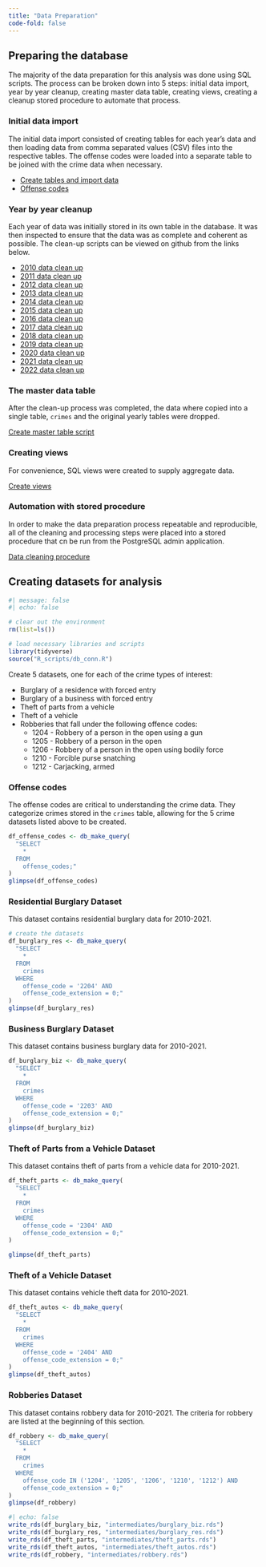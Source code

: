 ---
title: "Data Preparation"
code-fold: false
---

## Preparing the database
The majority of the data preparation for this analysis was done using SQL scripts. The process can be broken down into 5 steps: initial data import, year by year cleanup, creating master data table, creating views, creating a cleanup stored procedure to automate that process.

### Initial data import

The initial data import consisted of creating tables for each year's data and then loading data from comma separated values (CSV) files into the respective tables. The offense codes were loaded into a separate table to be joined with the crime data when necessary.

- <a href="https://github.com/TrippBishopStats/Denver-Crime-Analysis/blob/main/scripts/create_tables.sql" target="_blank">Create tables and import data</a>
- <a href="https://github.com/TrippBishopStats/Denver-Crime-Analysis/blob/main/scripts/offense_codes_eda.sql" target="_blank">Offense codes</a>

### Year by year cleanup
Each year of data was initially stored in its own table in the database. It was then inspected to ensure that the data was as complete and coherent as possible. The clean-up scripts can be viewed on github from the links below.

- <a href="https://github.com/TrippBishopStats/Denver-Crime-Analysis/blob/main/scripts/crime_2010_cleanup.sql" target="_blank">2010 data clean up</a>
- <a href="https://github.com/TrippBishopStats/Denver-Crime-Analysis/blob/main/scripts/crime_2011_cleanup.sql" target="_blank">2011 data clean up</a>
- <a href="https://github.com/TrippBishopStats/Denver-Crime-Analysis/blob/main/scripts/crime_2012_cleanup.sql" target="_blank">2012 data clean up</a>
- <a href="https://github.com/TrippBishopStats/Denver-Crime-Analysis/blob/main/scripts/crime_2013_cleanup.sql" target="_blank">2013 data clean up</a>
- <a href="https://github.com/TrippBishopStats/Denver-Crime-Analysis/blob/main/scripts/crime_2014_cleanup.sql" target="_blank">2014 data clean up</a>
- <a href="https://github.com/TrippBishopStats/Denver-Crime-Analysis/blob/main/scripts/crime_2015_cleanup.sql" target="_blank">2015 data clean up</a>
- <a href="https://github.com/TrippBishopStats/Denver-Crime-Analysis/blob/main/scripts/crime_2016_cleanup.sql" target="_blank">2016 data clean up</a>
- <a href="https://github.com/TrippBishopStats/Denver-Crime-Analysis/blob/main/scripts/crime_2017_cleanup.sql" target="_blank">2017 data clean up</a>
- <a href="https://github.com/TrippBishopStats/Denver-Crime-Analysis/blob/main/scripts/crime_2018_cleanup.sql" target="_blank">2018 data clean up</a>
- <a href="https://github.com/TrippBishopStats/Denver-Crime-Analysis/blob/main/scripts/crime_2019_cleanup.sql" target="_blank">2019 data clean up</a>
- <a href="https://github.com/TrippBishopStats/Denver-Crime-Analysis/blob/main/scripts/crime_2020_cleanup.sql" target="_blank">2020 data clean up</a>
- <a href="https://github.com/TrippBishopStats/Denver-Crime-Analysis/blob/main/scripts/crime_2021_cleanup.sql" target="_blank">2021 data clean up</a>
- <a href="https://github.com/TrippBishopStats/Denver-Crime-Analysis/blob/main/scripts/crime_2022_cleanup.sql" target="_blank">2022 data clean up</a>

### The master data table

After the clean-up process was completed, the data where copied into a single table, `crimes` and the original yearly tables were dropped.

<a href="https://github.com/TrippBishopStats/Denver-Crime-Analysis/blob/main/scripts/create_crime_table.sql" target="_blank">Create master table script</a>

### Creating views

For convenience, SQL views were created to supply aggregate data. 

<a href="https://github.com/TrippBishopStats/Denver-Crime-Analysis/blob/main/scripts/create_views.sql" target="_blank">Create views</a>

### Automation with stored procedure

In order to make the data preparation process repeatable and reproducible, all of the cleaning and processing steps were placed into a stored procedure that cn be run from the PostgreSQL admin application.

<a href="https://github.com/TrippBishopStats/Denver-Crime-Analysis/blob/main/scripts/create_cleaning_sproc.sql" target="_blank">Data cleaning procedure</a>

## Creating datasets for analysis

```{r setup}
#| message: false
#| echo: false

# clear out the environment
rm(list=ls())

# load necessary libraries and scripts
library(tidyverse)
source("R_scripts/db_conn.R")
```

Create 5 datasets, one for each of the crime types of interest:

* Burglary of a residence with forced entry
* Burglary of a business with forced entry
* Theft of parts from a vehicle
* Theft of a vehicle
* Robberies that fall under the following offence codes:
  * 1204 - Robbery of a person in the open using a gun
  * 1205 - Robbery of a person in the open
  * 1206 - Robbery of a person in the open using bodily force
  * 1210 - Forcible purse snatching
  * 1212 - Carjacking, armed

### Offense codes

The offense codes are critical to understanding the crime data. They categorize crimes stored in the `crimes` table, allowing for the 5 crime datasets listed above to be created. 
```{r glimpse offense codes}
df_offense_codes <- db_make_query(
  "SELECT
    *
  FROM
    offense_codes;"
)
glimpse(df_offense_codes)
```


### Residential Burglary Dataset

This dataset contains residential burglary data for 2010-2021.

```{r create burglary residential dataset}
# create the datasets
df_burglary_res <- db_make_query(
  "SELECT
    *
  FROM
    crimes
  WHERE
    offense_code = '2204' AND
    offense_code_extension = 0;"
)
glimpse(df_burglary_res)
```
### Business Burglary Dataset

This dataset contains business burglary data for 2010-2021.

```{r create business burglary dataset}
df_burglary_biz <- db_make_query(
  "SELECT
    *
  FROM
    crimes
  WHERE
    offense_code = '2203' AND
    offense_code_extension = 0;"
)
glimpse(df_burglary_biz)
```

### Theft of Parts from a Vehicle Dataset

This dataset contains theft of parts from a vehicle data for 2010-2021.

```{r create theft of parts from a vehicle dataset}
df_theft_parts <- db_make_query(
  "SELECT
    *
  FROM
    crimes
  WHERE
    offense_code = '2304' AND
    offense_code_extension = 0;"
)

glimpse(df_theft_parts)
```


### Theft of a Vehicle Dataset

This dataset contains vehicle theft data for 2010-2021.

```{r create theft of a vehicle dataset}
df_theft_autos <- db_make_query(
  "SELECT
    *
  FROM
    crimes
  WHERE
    offense_code = '2404' AND
    offense_code_extension = 0;"
)
glimpse(df_theft_autos)
```

### Robberies Dataset

This dataset contains robbery data for 2010-2021. The criteria for robbery are listed at the beginning of this section.

```{r create robberies dataset}
df_robbery <- db_make_query(
  "SELECT
    *
  FROM
    crimes
  WHERE
    offense_code IN ('1204', '1205', '1206', '1210', '1212') AND
    offense_code_extension = 0;"
)
glimpse(df_robbery)
```

```{r write out intermediate RDS files}
#| echo: false
write_rds(df_burglary_biz, "intermediates/burglary_biz.rds")
write_rds(df_burglary_res, "intermediates/burglary_res.rds")
write_rds(df_theft_parts, "intermediates/theft_parts.rds")
write_rds(df_theft_autos, "intermediates/theft_autos.rds")
write_rds(df_robbery, "intermediates/robbery.rds")
```



